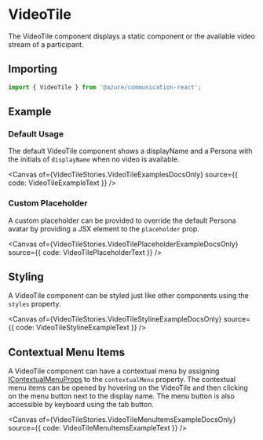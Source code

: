 
<Meta of={VideoTileStories} />

# VideoTile

The VideoTile component displays a static component or the available video stream of a participant.

## Importing

```ts
import { VideoTile } from '@azure/communication-react';
```

## Example

### Default Usage

The default VideoTile component shows a displayName and a Persona with the initials of `displayName` when no video is available.

<Canvas of={VideoTileStories.VideoTileExamplesDocsOnly} source={{ code: VideoTileExampleText }} />

### Custom Placeholder

A custom placeholder can be provided to override the default Persona avatar by providing a JSX element to the
`placeholder` prop.

<Canvas of={VideoTileStories.VideoTilePlaceholderExampleDocsOnly} source={{ code: VideoTilePlaceholderText }} />

## Styling

A VideoTile component can be styled just like other components using the `styles` property.

<Canvas of={VideoTileStories.VideoTileStylineExampleDocsOnly} source={{ code: VideoTileStylineExampleText }} />

## Contextual Menu Items

A VideoTile component can have a contextual menu by assigning
[IContextualMenuProps](https://developer.microsoft.com/en-us/fluentui#/controls/web/contextualmenu#IContextualMenuProps)
to the `contextualMenu` property. The contextual menu items can be opened by hovering on the VideoTile and then
clicking on the menu button next to the display name. The menu button is also accessible by keyboard using the
tab button.

<Canvas of={VideoTileStories.VideoTileMenuItemsExampleDocsOnly} source={{ code: VideoTileMenuItemsExampleText }} />

